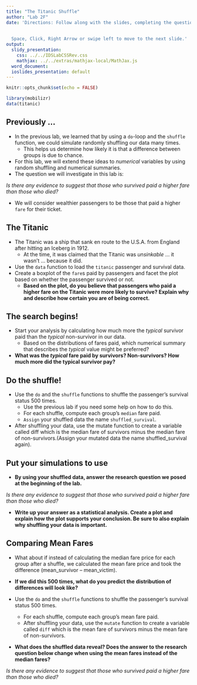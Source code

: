 ```yaml
---
title: "The Titanic Shuffle"
author: "Lab 2F"
date: 'Directions: Follow along with the slides, completing the questions in <font color=#25679E><b>blue</b></font> on your computer, and answering the questions in **red** in your journal.  
  
  
  Space, Click, Right Arrow or swipe left to move to the next slide.'
output:
  slidy_presentation:
    css: ../../IDSLabCSSRev.css
    mathjax: ../../extras/mathjax-local/MathJax.js
  word_document:
  ioslides_presentation: default
---
```


```r
knitr::opts_chunk$set(echo = FALSE)
```

```r
library(mobilizr)
data(titanic)
```

## Previously ...

- In the previous lab, we learned that by using a `do`-loop and the `shuffle` function, we could simulate randomly shuffling our data many times.
  - This helps us determine how likely it is that a difference between groups is due to chance.
- For this lab, we will extend these ideas to _numerical_ variables by using random shuffling and numerical summaries.
- The question we will investigate in this lab is:

_Is there any evidence to suggest that those who survived paid a higher fare than those who died?_

- We will consider wealthier passengers to be those that paid a higher `fare` for their ticket.


## The Titanic

- The Titanic was a ship that sank en route to the U.S.A. from England after hitting an Iceberg in 1912.
    - At the time, it was claimed that the Titanic was _unsinkable_ ... it wasn't ... because it did.
- Use the `data` function to load the `titanic` passenger and survival data.
- Create a boxplot of the `fare`s paid by passengers and facet the plot based on whether the passenger survived or not.
    - **Based on the plot, do you believe that passengers who paid a higher fare on the Titanic were more likely to survive? Explain why and describe how certain you are of being correct.**


## The search begins!

- Start your analysis by calculating how much more the _typical_ survivor paid than the _typical_ non-survivor in our data.
    - Based on the distributions of fares paid, which numerical summary that describes the _typical_ value might be preferred?
- **What was the _typical_ fare paid by survivors? Non-survivors? How much more did the typical survivor pay?**


## Do the shuffle!

- Use the `do` and the `shuffle` functions to shuffle the passenger's survival status 500 times.
    - Use the previous lab if you need some help on how to do this.
    - For each shuffle, compute each group's `median` fare paid. 
    - `Assign` your shuffled data the name `shuffled_survival`.
- After shuffling your data, use the mutate function to create a variable called diff which is the median fare of survivors minus the median fare of non-survivors.(Assign your mutated data the name shuffled_survival again).
  

## Put your simulations to use

- **By using your shuffled data, answer the research question we posed at the beginning of the lab.**

_Is there any evidence to suggest that those who survived paid a higher fare than those who died?_

- **Write up your answer as a statistical analysis. Create a plot and explain how the plot supports your conclusion. Be sure to also explain why shuffling your data is important.**


## Comparing Mean Fares

- What about if instead of calculating the median fare price for each group after a shuffle, we calculated the mean fare price and took the difference (mean_survivor – mean_victim).

- **If we did this 500 times, what do you predict the distribution of differences will look like?**

- Use the `do` and the `shuffle` functions to shuffle the passenger's survival status 500 times. 
    - For each shuffle, compute each group's mean fare paid.
    - After shuffling your data, use the `mutate` function to create a variable called `diff` which is the mean fare of survivors minus the mean fare of non-survivors.
    
- **What does the shuffled data reveal? Does the answer to the research question below change when using the mean fares instead of the median fares?**

_Is there any evidence to suggest that those who survived paid a higher fare than those who died?_